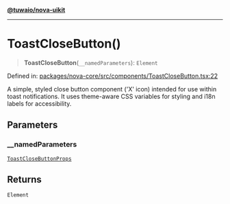 [**@tuwaio/nova-uikit**](../../../README.md)

***

# ToastCloseButton()

> **ToastCloseButton**(`__namedParameters`): `Element`

Defined in: [packages/nova-core/src/components/ToastCloseButton.tsx:22](https://github.com/TuwaIO/nova-uikit/blob/73fb7f5b76d81080c342f585bc261d3376288e10/packages/nova-core/src/components/ToastCloseButton.tsx#L22)

A simple, styled close button component ('X' icon) intended for use within toast notifications.
It uses theme-aware CSS variables for styling and i18n labels for accessibility.

## Parameters

### \_\_namedParameters

[`ToastCloseButtonProps`](../type-aliases/ToastCloseButtonProps.md)

## Returns

`Element`
